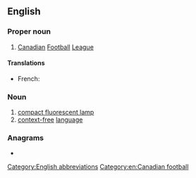 ==English==

===Proper noun===
{{en-proper noun}}

# [[Canadian]] [[football|Football]] [[league|League]]

====Translations====
{{trans-top|Canadian Football League}}
* French: {{t|fr|LCF|f}}
{{trans-mid}}
{{trans-bottom}}

===Noun===
{{en-noun}}

# [[compact fluorescent lamp]]
# [[context-free]] [[language]]

===Anagrams===
* {{anagrams|en|FLC|LFC}}

[[Category:English abbreviations]]
[[Category:en:Canadian football]]